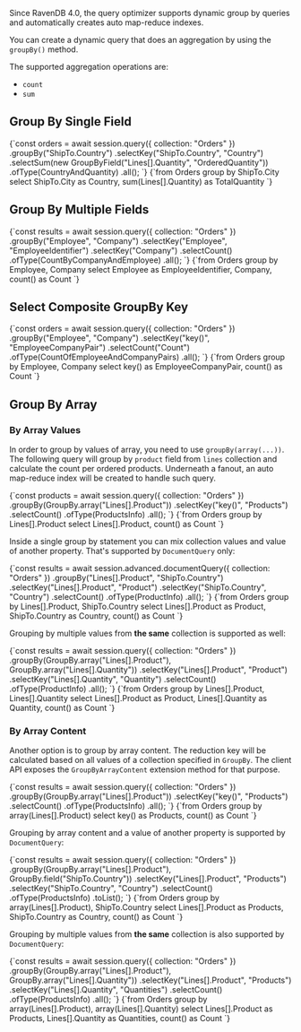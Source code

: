 
Since RavenDB 4.0, the query optimizer supports dynamic group by queries and automatically creates auto map-reduce indexes.

You can create a dynamic query that does an aggregation by using the `groupBy()` method.

The supported aggregation operations are:

- `count`
- `sum`


## Group By Single Field

<Tabs groupId='languageSyntax'>
<TabItem value="Node.js" label="Node.js">
<CodeBlock language="js">
{`const orders = await session.query({ collection: "Orders" })
    .groupBy("ShipTo.Country")
    .selectKey("ShipTo.Country", "Country")
    .selectSum(new GroupByField("Lines[].Quantity", "OrderedQuantity"))
    .ofType(CountryAndQuantity)
    .all();
`}
</CodeBlock>
</TabItem>
<TabItem value="RQL" label="RQL">
<CodeBlock language="sql">
{`from Orders
group by ShipTo.City
select ShipTo.City as Country, sum(Lines[].Quantity) as TotalQuantity
`}
</CodeBlock>
</TabItem>
</Tabs>



## Group By Multiple Fields

<Tabs groupId='languageSyntax'>
<TabItem value="Node.js" label="Node.js">
<CodeBlock language="js">
{`const results = await session.query({ collection: "Orders" })
    .groupBy("Employee", "Company")
    .selectKey("Employee", "EmployeeIdentifier")
    .selectKey("Company")
    .selectCount()
    .ofType(CountByCompanyAndEmployee)
    .all();
`}
</CodeBlock>
</TabItem>
<TabItem value="RQL" label="RQL">
<CodeBlock language="sql">
{`from Orders
group by Employee, Company
select Employee as EmployeeIdentifier, Company, count() as Count
`}
</CodeBlock>
</TabItem>
</Tabs>



## Select Composite GroupBy Key

<Tabs groupId='languageSyntax'>
<TabItem value="Node.js" label="Node.js">
<CodeBlock language="js">
{`const orders = await session.query({ collection: "Orders" })
    .groupBy("Employee", "Company")
    .selectKey("key()", "EmployeeCompanyPair")
    .selectCount("Count")
    .ofType(CountOfEmployeeAndCompanyPairs)
    .all();
`}
</CodeBlock>
</TabItem>
<TabItem value="RQL" label="RQL">
<CodeBlock language="sql">
{`from Orders 
group by Employee, Company
select key() as EmployeeCompanyPair, count() as Count
`}
</CodeBlock>
</TabItem>
</Tabs>



## Group By Array

### By Array Values

In order to group by values of array, you need to use `groupBy(array(...))`. The following query will group by `product` field from `lines` collection 
and calculate the count per ordered products. Underneath a fanout, an auto map-reduce index will be created to handle such query. 

<Tabs groupId='languageSyntax'>
<TabItem value="Node.js" label="Node.js">
<CodeBlock language="js">
{`const products = await session.query({ collection: "Orders" })
    .groupBy(GroupBy.array("Lines[].Product"))
    .selectKey("key()", "Products")
    .selectCount()
    .ofType(ProductsInfo)
    .all();
`}
</CodeBlock>
</TabItem>
<TabItem value="RQL" label="RQL">
<CodeBlock language="sql">
{`from Orders 
group by Lines[].Product
select Lines[].Product, count() as Count
`}
</CodeBlock>
</TabItem>
</Tabs>

Inside a single group by statement you can mix collection values and value of another property. That's supported by `DocumentQuery` only:

<Tabs groupId='languageSyntax'>
<TabItem value="Node.js" label="Node.js">
<CodeBlock language="js">
{`const results = await session.advanced.documentQuery({ collection: "Orders" })
    .groupBy("Lines[].Product", "ShipTo.Country")
    .selectKey("Lines[].Product", "Product")
    .selectKey("ShipTo.Country", "Country")
    .selectCount()
    .ofType(ProductInfo)
    .all();
`}
</CodeBlock>
</TabItem>
<TabItem value="RQL" label="RQL">
<CodeBlock language="sql">
{`from Orders 
group by Lines[].Product, ShipTo.Country 
select Lines[].Product as Product, ShipTo.Country as Country, count() as Count
`}
</CodeBlock>
</TabItem>
</Tabs>

Grouping by multiple values from **the same** collection is supported as well:

<Tabs groupId='languageSyntax'>
<TabItem value="Node.js" label="Node.js">
<CodeBlock language="js">
{`const results = await session.query({ collection: "Orders" })
    .groupBy(GroupBy.array("Lines[].Product"), GroupBy.array("Lines[].Quantity"))
    .selectKey("Lines[].Product", "Product")
    .selectKey("Lines[].Quantity", "Quantity")
    .selectCount()
    .ofType(ProductInfo)
    .all();
`}
</CodeBlock>
</TabItem>
<TabItem value="RQL" label="RQL">
<CodeBlock language="sql">
{`from Orders 
group by Lines[].Product, Lines[].Quantity 
select Lines[].Product as Product, Lines[].Quantity as Quantity, count() as Count
`}
</CodeBlock>
</TabItem>
</Tabs>

### By Array Content

Another option is to group by array content. The reduction key will be calculated based on all values of a collection specified in `GroupBy`.
The client API exposes the `GroupByArrayContent` extension method for that purpose.

<Tabs groupId='languageSyntax'>
<TabItem value="Node.js" label="Node.js">
<CodeBlock language="js">
{`const results = await session.query({ collection: "Orders" })
    .groupBy(GroupBy.array("Lines[].Product"))
    .selectKey("key()", "Products")
    .selectCount()
    .ofType(ProductsInfo)
    .all();
`}
</CodeBlock>
</TabItem>
<TabItem value="RQL" label="RQL">
<CodeBlock language="sql">
{`from Orders
group by array(Lines[].Product)
select key() as Products, count() as Count
`}
</CodeBlock>
</TabItem>
</Tabs>

Grouping by array content and a value of another property is supported by `DocumentQuery`:

<Tabs groupId='languageSyntax'>
<TabItem value="Node.js" label="Node.js">
<CodeBlock language="js">
{`const results = await session.query({ collection: "Orders" })
    .groupBy(GroupBy.array("Lines[].Product"), GroupBy.field("ShipTo.Country"))
    .selectKey("Lines[].Product", "Products")
    .selectKey("ShipTo.Country", "Country")
    .selectCount()
    .ofType(ProductsInfo)
    .toList();
`}
</CodeBlock>
</TabItem>
<TabItem value="RQL" label="RQL">
<CodeBlock language="sql">
{`from Orders 
group by array(Lines[].Product), ShipTo.Country 
select Lines[].Product as Products, ShipTo.Country as Country, count() as Count
`}
</CodeBlock>
</TabItem>
</Tabs>

Grouping by multiple values from **the same** collection is also supported by `DocumentQuery`:

<Tabs groupId='languageSyntax'>
<TabItem value="Node.js" label="Node.js">
<CodeBlock language="js">
{`const results = await session.query({ collection: "Orders" })
    .groupBy(GroupBy.array("Lines[].Product"), GroupBy.array("Lines[].Quantity"))
    .selectKey("Lines[].Product", "Products")
    .selectKey("Lines[].Quantity", "Quantities")
    .selectCount()
    .ofType(ProductsInfo)
    .all();
`}
</CodeBlock>
</TabItem>
<TabItem value="RQL" label="RQL">
<CodeBlock language="sql">
{`from Orders 
group by array(Lines[].Product), array(Lines[].Quantity) 
select Lines[].Product as Products, Lines[].Quantity as Quantities, count() as Count
`}
</CodeBlock>
</TabItem>
</Tabs>




